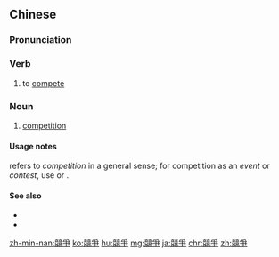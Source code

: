 {{also|競争}}
==Chinese==
{{zh-forms|s=竞争}}

===Pronunciation===
{{zh-pron
|m=jìngzhēng
|c=ging6 zang1
|h=pfs=kin-chên
|mn=kēng-cheng
|cat=v,n
}}

===Verb===
{{zh-verb}}

# to [[compete]]

===Noun===
{{zh-noun}}

# [[competition]] {{gloss|the action of competing}}

====Usage notes====
{{zh-l|競爭|tr=jìngzhēng}} refers to ''competition'' in a general sense; for competition as an ''event'' or ''contest'', use {{zh-l|競賽}} or {{zh-l|比賽}}.

====See also====
* {{zh-l|比賽}}
* {{zh-l|競賽}}

{{zh-cat|Intermediate}}

[[zh-min-nan:競爭]]
[[ko:競爭]]
[[hu:競爭]]
[[mg:競爭]]
[[ja:競爭]]
[[chr:競爭]]
[[zh:競爭]]